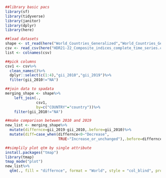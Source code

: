 ```r
##library basic pacs
library(sf)
library(tidyverse)
library(janitor)
library(dplyr)
library(here)
```

```r
##load datasets
shape <- st_read(here("World_Countries_Generalized","World_Countries_Generalized.shp"))
csv <- read_csv(here("HDR21-22_Composite_indices_complete_time_series.csv"))
list <- colnames(csv)
```
```r
##pick columns
csv1 <- csv%>%
  clean_names()%>%
  dplyr::select(c(1:4),"gii_2010","gii_2019")%>%
  filter(gii_2010!="NA")
```

```r
##join data to spadata
merging_shape <- shape%>%
    left_join(.,
              csv1,
              by=c("COUNTRY"="country"))%>%
    filter(gii_2010!="NA")
```  

```r
##make comparison betwwen 2010 and 2019
new_list <- merging_shape%>%
  mutate(differnce=gii_2019-gii_2010,.before=gii_2010)%>%
  mutate(diff=case_when(differnce<0~"Decrease",
                        TRUE~"Increase_or_unchanged"),.before=differnce)
```

```r
##simplily plot qtm by single attribute
install.packages("tmap")
library(tmap)
tmap_mode("plot")
new_list%>%
  qtm(., fill = "differnce", format = "World", style = "col_blind", projection = "+proj=eck4")
```

